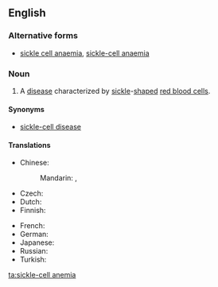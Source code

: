 {{wikipedia}}
==English==

===Alternative forms===
* [[sickle cell anaemia]], [[sickle-cell anaemia]] {{qualifier|British}}

===Noun===
{{en-noun|-}}

# {{context|North America|lang=en}} A [[disease]] characterized by [[sickle]]-[[shape]]d [[red blood cell]]s.

====Synonyms====
* [[sickle-cell disease]]

====Translations====
{{trans-top|disease characterized by sickle-shaped red blood cells}}
* Chinese: 
*: Mandarin: {{t|cmn|鐮刀型紅血球疾病|sc=Hani}}, {{t|cmn|镰刀型红血球疾病|tr=liándāoxíng hóngxuèqiú jíbìng|sc=Hani}}
* Czech: {{t|cs|srpkovitá anémie|f}}
* Dutch: {{t|nl|sikkelcelanemie|f}}
* Finnish: {{t|fi|sirppisoluanemia}}
{{trans-mid}}
* French: {{t+|fr|drépanocytose|f}}
* German: {{t|de|Sichelzellenanämie|f}}
* Japanese: {{t|ja|鎌状赤血球症|tr=かまじょうせっけっきゅうしょう, kamajō sekkekkyūshō|sc=Jpan}}
* Russian: {{t|ru|серповиднокле́точная анеми́я|f|sc=Cyrl}}
* Turkish: {{t|tr|orak hücre anemisi}}
{{trans-bottom}}

[[ta:sickle-cell anemia]]